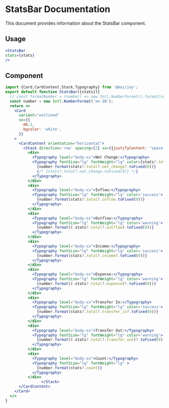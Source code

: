 

<Meta of={StatsBarStories} />

# StatsBar Documentation

This document provides information about the StatsBar component.

## Usage

```jsx
<StatsBar 
stats={stats}
/>
```

## Component
```jsx
import {Card,CardContent,Stack,Typography} from '@mui/joy';
export default function StatsBar({stats}){ 
  // const formatNumber = (number) => new Intl.NumberFormat().format(number.toFixed(0));
  const number = new Intl.NumberFormat('en-IN');
  return <>
    <Card
      variant="outlined"
      sx={{
        mb:1,
        bgcolor: 'white',
      }}
    >
      <CardContent orientation="horizontal">
        <Stack direction='row' spacing={2} sx={{justifyContent: "space-evenly"}}>
          <div>
            <Typography level="body-xs">Net Change:</Typography>
            <Typography fontSize="lg" fontWeight="lg" color={stats?.total?.net_change>0?'success':'warning'}>
              {number.format(stats?.total?.net_change?.toFixed(0))}
              {/* {stats?.total?.net_change.toFixed(0)} */}
            </Typography>
          </div>
          <div>
            <Typography level="body-xs">Inflow:</Typography>
            <Typography fontSize="lg" fontWeight="lg" color='success'>
              {number.format(stats?.total?.inflow.toFixed(0))}
            </Typography>
          </div>
          <div>
            <Typography level="body-xs">Outflow:</Typography>
            <Typography fontSize="lg" fontWeight="lg" color='warning'>
              {number.format((-stats?.total?.outflow).toFixed(0))}
            </Typography>
          </div>
          <div>
            <Typography level="body-xs">Income:</Typography>
            <Typography fontSize="lg" fontWeight="lg" color='success'>
              {number.format(stats?.total?.income?.toFixed(0))}
            </Typography>
          </div>
          <div>
            <Typography level="body-xs">Expense:</Typography>
            <Typography fontSize="lg" fontWeight="lg" color='warning'>
              {number.format((-stats?.total?.expense)?.toFixed(0))}
            </Typography>
          </div>
          <div>
            <Typography level="body-xs">Transfer In:</Typography>
            <Typography fontSize="lg" fontWeight="lg" color='success'>
              {number.format(stats?.total?.transfer_in?.toFixed(0))}
            </Typography>
          </div>
          <div>
            <Typography level="body-xs">Transfer Out:</Typography>
            <Typography fontSize="lg" fontWeight="lg" color='warning'>
              {number.format((-stats?.total?.transfer_out)?.toFixed(0))}
            </Typography>
          </div>
          <div>
            <Typography level="body-xs">Count:</Typography>
            <Typography fontSize="lg" fontWeight="lg" >
              {number.format(stats?.count)}
            </Typography>
          </div>
				</Stack>
      </CardContent>
    </Card>
  </>
}

```

